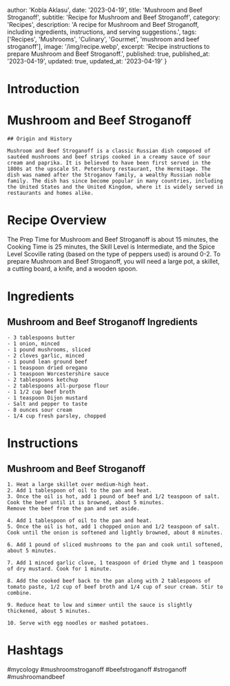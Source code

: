 
  author: 'Kobla Aklasu',
  date: '2023-04-19',
  title: 'Mushroom and Beef Stroganoff',
  subtitle: 'Recipe for Mushroom and Beef Stroganoff',
  category: 'Recipes',
  description: 'A recipe for Mushroom and Beef Stroganoff, including ingredients, instructions, and serving suggestions.',
  tags: ['Recipes', 'Mushrooms', 'Culinary', 'Gourmet', 'mushroom and beef stroganoff'],
  image: '/img/recipe.webp',
  excerpt: 'Recipe instructions to prepare Mushroom and Beef Stroganoff.',
  published: true,
  published_at: '2023-04-19',
  updated: true,
  updated_at: '2023-04-19'
}


  # Introduction

# Mushroom and Beef Stroganoff
    
    ## Origin and History
    
    Mushroom and Beef Stroganoff is a classic Russian dish composed of sautéed mushrooms and beef strips cooked in a creamy sauce of sour cream and paprika. It is believed to have been first served in the 1800s at the upscale St. Petersburg restaurant, the Hermitage. The dish was named after the Stroganov family, a wealthy Russian noble family. The dish has since become popular in many countries, including the United States and the United Kingdom, where it is widely served in restaurants and homes alike.

# Recipe Overview

The Prep Time for Mushroom and Beef Stroganoff is about 15 minutes, the Cooking Time is 25 minutes, the Skill Level is Intermediate, and the Spice Level Scoville rating (based on the type of peppers used) is around 0-2. To prepare Mushroom and Beef Stroganoff, you will need a large pot, a skillet, a cutting board, a knife, and a wooden spoon.

# Ingredients

## Mushroom and Beef Stroganoff Ingredients
    
    - 3 tablespoons butter
    - 1 onion, minced
    - 1 pound mushrooms, sliced
    - 2 cloves garlic, minced
    - 1 pound lean ground beef
    - 1 teaspoon dried oregano
    - 1 teaspoon Worcestershire sauce
    - 2 tablespoons ketchup
    - 2 tablespoons all-purpose flour
    - 1 1/2 cup beef broth
    - 1 teaspoon Dijon mustard
    - Salt and pepper to taste
    - 8 ounces sour cream
    - 1/4 cup fresh parsley, chopped

# Instructions

## Mushroom and Beef Stroganoff
    
    1. Heat a large skillet over medium-high heat.
    2. Add 1 tablespoon of oil to the pan and heat.
    3. Once the oil is hot, add 1 pound of beef and 1/2 teaspoon of salt. Cook the beef until it is browned, about 5 minutes.
    Remove the beef from the pan and set aside.
    
    4. Add 1 tablespoon of oil to the pan and heat.
    5. Once the oil is hot, add 1 chopped onion and 1/2 teaspoon of salt. Cook until the onion is softened and lightly browned, about 8 minutes.
    
    6. Add 1 pound of sliced mushrooms to the pan and cook until softened, about 5 minutes.
    
    7. Add 1 minced garlic clove, 1 teaspoon of dried thyme and 1 teaspoon of dry mustard. Cook for 1 minute.
    
    8. Add the cooked beef back to the pan along with 2 tablespoons of tomato paste, 1/2 cup of beef broth and 1/4 cup of sour cream. Stir to combine.
    
    9. Reduce heat to low and simmer until the sauce is slightly thickened, about 5 minutes.
    
    10. Serve with egg noodles or mashed potatoes.

# Hashtags

#mycology #mushroomstroganoff #beefstroganoff #stroganoff #mushroomandbeef



